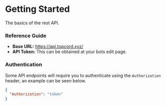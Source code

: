 # Getting Started
The basics of the rest API.

### Reference Guide

- **Base URL:** https://api.topcord.xyz/
- **API Token:** This can be obtained at your bots edit page.

### Authentication 

Some API endpoints will require you to authenticate using the `Authorization` header, an example can be seen below.

```json title=Headers lineNumbers=true
{
  "Authorization": "token"
}
```
